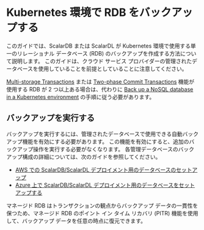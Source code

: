# Kubernetes 環境で RDB をバックアップする


<TranslationBanner />

このガイドでは、ScalarDB または ScalarDL が Kubernetes 環境で使用する単一のリレーショナル データベース (RDB) のバックアップを作成する方法について説明します。 このガイドは、クラウド サービス プロバイダーの管理されたデータベースを使用していることを前提としていることに注意してください。

[Multi-storage Transactions](https://github.com/scalar-labs/scalardb/blob/master/docs/multi-storage-transactions.mdx) または [Two-phase Commit Transactions](https://github.com/scalar-labs/scalardb/blob/master/docs/two-phase-commit-transactions.mdx) 機能が使用する RDB が 2 つ以上ある場合は、代わりに [Back up a NoSQL database in a Kubernetes environment](BackupNoSQL.mdx) の手順に従う必要があります。

## バックアップを実行する

バックアップを実行するには、管理されたデータベースで使用できる自動バックアップ機能を有効にする必要があります。 この機能を有効にすると、追加のバックアップ操作を実行する必要がなくなります。 各管理データベースのバックアップ構成の詳細については、次のガイドを参照してください。

* [AWS での ScalarDB/ScalarDL デプロイメント用のデータベースのセットアップ](SetupDatabaseForAWS.mdx)
* [Azure 上で ScalarDB/ScalarDL デプロイメント用のデータベースをセットアップする](SetupDatabaseForAzure.mdx)

マネージド RDB はトランザクションの観点からバックアップ データの一貫性を保つため、マネージド RDB のポイント イン タイム リカバリ (PITR) 機能を使用して、バックアップ データを任意の時点に復元できます。
